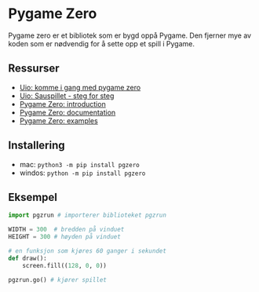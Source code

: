 # Pygame Zero

Pygame zero er et bibliotek som er bygd oppå Pygame.
Den fjerner mye av koden som er nødvendig for å sette opp et spill i Pygame.

## Ressurser

- [Uio: komme i gang med pygame zero](https://www.uio.no/studier/emner/matnat/ifi/IN1000/h21/undervisningstilbud/alternativt-oblig-lop/week-8/pygame-zero.md)
- [Uio: Sauspillet - steg for steg](https://www.uio.no/studier/emner/matnat/ifi/IN1000/h21/undervisningstilbud/alternativt-oblig-lop/week-8/obligatorisk-innlevering.md)
- [Pygame Zero: introduction](https://pygame-zero.readthedocs.io/en/latest/introduction.html)
- [Pygame Zero: documentation](https://pygame-zero.readthedocs.io/en/stable/)
- [Pygame Zero: examples](https://pygame-zero.readthedocs.io/en/stable/examples.html)

## Installering

- mac: `python3 -m pip install pgzero`
- windos: `python -m pip install pgzero`


## Eksempel

```python
import pgzrun # importerer biblioteket pgzrun

WIDTH = 300  # bredden på vinduet
HEIGHT = 300 # høyden på vinduet

# en funksjon som kjøres 60 ganger i sekundet
def draw():
    screen.fill((128, 0, 0))

pgzrun.go() # kjører spillet
```

